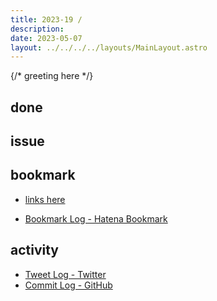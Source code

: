 ```yaml
---
title: 2023-19 / 
description: 
date: 2023-05-07
layout: ../../../../layouts/MainLayout.astro
---
```


{/* greeting here */}

## done

### 

## issue

### 

## bookmark

- [links here]()


- [Bookmark Log - Hatena Bookmark](https://b.hatena.ne.jp/Ryo_K/bookmark)

## activity

<Tweet tweetLink="" />
<Instagram instagramId="" />
<YouTube youTubeId="" />

- [Tweet Log - Twitter](https://twitter.com/search?q=(from%3Alegnoh)%20until%3A2023-05-07%20since%3A2023-05-01%20-filter%3Areplies&src=typed_query)
- [Commit Log - GitHub](https://github.com/legnoh?tab=overview&from=2023-05-01&to=2023-05-07)
